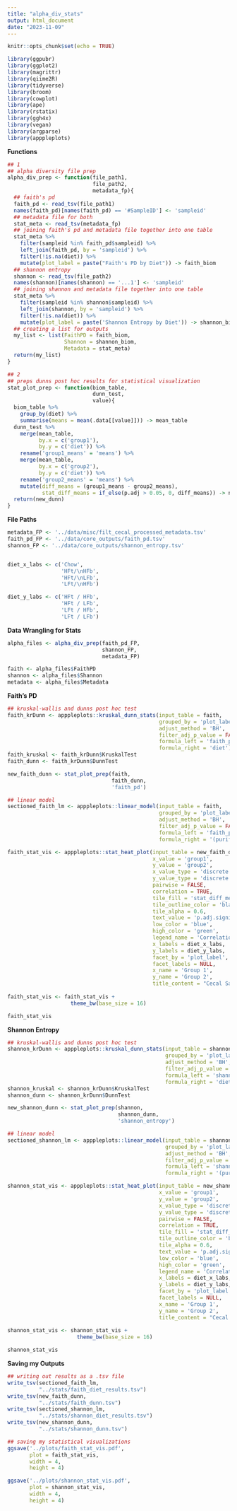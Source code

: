 ```yaml
---
title: "alpha_div_stats"
output: html_document
date: "2023-11-09"
---
```


```r
knitr::opts_chunk$set(echo = TRUE)
```

```r
library(ggpubr)
library(ggplot2)
library(magrittr)
library(qiime2R)
library(tidyverse)
library(broom)
library(cowplot)
library(ape)
library(rstatix)
library(ggh4x)
library(vegan)
library(argparse)
library(apppleplots)
```

**Functions**
```r
## 1
## alpha diversity file prep 
alpha_div_prep <- function(file_path1,
                           file_path2,
                           metadata_fp){
  ## faith's pd 
  faith_pd <- read_tsv(file_path1)
  names(faith_pd)[names(faith_pd) == '#SampleID'] <- 'sampleid'
  ## metadata file for both
  stat_meta <- read_tsv(metadata_fp)
  ## joining faith's pd and metadata file together into one table
  stat_meta %>% 
    filter(sampleid %in% faith_pd$sampleid) %>% 
    left_join(faith_pd, by = 'sampleid') %>% 
    filter(!is.na(diet)) %>% 
    mutate(plot_label = paste("Faith's PD by Diet")) -> faith_biom
  ## shannon entropy
  shannon <- read_tsv(file_path2)
  names(shannon)[names(shannon) == '...1'] <- 'sampleid'
  ## joining shannon and metadata file together into one table 
  stat_meta %>% 
    filter(sampleid %in% shannon$sampleid) %>% 
    left_join(shannon, by = 'sampleid') %>% 
    filter(!is.na(diet)) %>% 
    mutate(plot_label = paste('Shannon Entropy by Diet')) -> shannon_biom
  ## creating a list for outputs 
  my_list <- list(FaithPD = faith_biom,
                  Shannon = shannon_biom, 
                  Metadata = stat_meta)
  return(my_list)
}

## 2
## preps dunns post hoc results for statistical visualization
stat_plot_prep <- function(biom_table,
                           dunn_test,
                           value){
  biom_table %>% 
    group_by(diet) %>% 
    summarise(means = mean(.data[[value]])) -> mean_table
  dunn_test %>% 
    merge(mean_table, 
          by.x = c('group1'),
          by.y = c('diet')) %>% 
    rename('group1_means' = 'means') %>% 
    merge(mean_table,
          by.x = c('group2'),
          by.y = c('diet')) %>% 
    rename('group2_means' = 'means') %>% 
    mutate(diff_means = (group1_means - group2_means),
           stat_diff_means = if_else(p.adj > 0.05, 0, diff_means)) -> new_dunn
  return(new_dunn)
}
```

**File Paths**
```r
metadata_FP <- '../data/misc/filt_cecal_processed_metadata.tsv'
faith_pd_FP <- '../data/core_outputs/faith_pd.tsv'
shannon_FP <- '../data/core_outputs/shannon_entropy.tsv'


diet_x_labs <- c('Chow',
                 'HFt/\nHFb',
                 'HFt/\nLFb',
                 'LFt/\nHFb')

diet_y_labs <- c('HFt / HFb',
                 'HFt / LFb',
                 'LFt / HFb',
                 'LFt / LFb')
```

**Data Wrangling for Stats**
```r
alpha_files <- alpha_div_prep(faith_pd_FP,
                              shannon_FP,
                              metadata_FP)

faith <- alpha_files$FaithPD
shannon <- alpha_files$Shannon
metadata <- alpha_files$Metadata
```

**Faith's PD**
```r
## kruskal-wallis and dunns post hoc test
faith_krDunn <- apppleplots::kruskal_dunn_stats(input_table = faith,
                                                grouped_by = 'plot_label',
                                                adjust_method = 'BH',
                                                filter_adj_p_value = FALSE,
                                                formula_left = 'faith_pd',
                                                formula_right = 'diet')
faith_kruskal <- faith_krDunn$KruskalTest
faith_dunn <- faith_krDunn$DunnTest

new_faith_dunn <- stat_plot_prep(faith,
                                 faith_dunn,
                                 'faith_pd')

## linear model
sectioned_faith_lm <- apppleplots::linear_model(input_table = faith,
                                                grouped_by = 'plot_label',
                                                adjust_method = 'BH',
                                                filter_adj_p_value = FALSE,
                                                formula_left = 'faith_pd',
                                                formula_right = '(purified_diet * seq_depth) + high_fat * high_fiber + study')

faith_stat_vis <- apppleplots::stat_heat_plot(input_table = new_faith_dunn,
                                              x_value = 'group1',
                                              y_value = 'group2',
                                              x_value_type = 'discrete',
                                              y_value_type = 'discrete',
                                              pairwise = FALSE,
                                              correlation = TRUE,
                                              tile_fill = 'stat_diff_means',
                                              tile_outline_color = 'black',
                                              tile_alpha = 0.6,
                                              text_value = 'p.adj.signif',
                                              low_color = 'blue',
                                              high_color = 'green',
                                              legend_name = 'Correlation\nCoefficient',
                                              x_labels = diet_x_labs,
                                              y_labels = diet_y_labs,
                                              facet_by = 'plot_label',
                                              facet_labels = NULL,
                                              x_name = 'Group 1',
                                              y_name = 'Group 2',
                                              title_content = "Cecal Sample Faith's PD")
  
faith_stat_vis <- faith_stat_vis +
                    theme_bw(base_size = 16)

faith_stat_vis
```

**Shannon Entropy**
```r
## kruskal-wallis and dunns post hoc test
shannon_krDunn <- apppleplots::kruskal_dunn_stats(input_table = shannon,
                                                  grouped_by = 'plot_label',
                                                  adjust_method = 'BH',
                                                  filter_adj_p_value = FALSE,
                                                  formula_left = 'shannon_entropy',
                                                  formula_right = 'diet')
shannon_kruskal <- shannon_krDunn$KruskalTest
shannon_dunn <- shannon_krDunn$DunnTest

new_shannon_dunn <- stat_plot_prep(shannon,
                                   shannon_dunn,
                                   'shannon_entropy')

## linear model
sectioned_shannon_lm <- apppleplots::linear_model(input_table = shannon,
                                                  grouped_by = 'plot_label',
                                                  adjust_method = 'BH',
                                                  filter_adj_p_value = FALSE,
                                                  formula_left = 'shannon_entropy',
                                                  formula_right = '(purified_diet * seq_depth) + high_fat * high_fiber + study')

shannon_stat_vis <- apppleplots::stat_heat_plot(input_table = new_shannon_dunn,
                                                x_value = 'group1',
                                                y_value = 'group2',
                                                x_value_type = 'discrete',
                                                y_value_type = 'discrete',
                                                pairwise = FALSE,
                                                correlation = TRUE,
                                                tile_fill = 'stat_diff_means',
                                                tile_outline_color = 'black',
                                                tile_alpha = 0.6,
                                                text_value = 'p.adj.signif',
                                                low_color = 'blue',
                                                high_color = 'green',
                                                legend_name = 'Correlation\nCoefficient',
                                                x_labels = diet_x_labs,
                                                y_labels = diet_y_labs,
                                                facet_by = 'plot_label',
                                                facet_labels = NULL,
                                                x_name = 'Group 1',
                                                y_name = 'Group 2',
                                                title_content = "Cecal Sample Shannon Entropy")
  
shannon_stat_vis <- shannon_stat_vis +
                      theme_bw(base_size = 16)

shannon_stat_vis
```

**Saving my Outputs**
```r
## writing out results as a .tsv file 
write_tsv(sectioned_faith_lm, 
          "../stats/faith_diet_results.tsv")
write_tsv(new_faith_dunn, 
          "../stats/faith_dunn.tsv")
write_tsv(sectioned_shannon_lm, 
          "../stats/shannon_diet_results.tsv")
write_tsv(new_shannon_dunn, 
          "../stats/shannon_dunn.tsv")

## saving my statistical visualizations
ggsave('../plots/faith_stat_vis.pdf',
       plot = faith_stat_vis, 
       width = 4, 
       height = 4)

ggsave('../plots/shannon_stat_vis.pdf',
       plot = shannon_stat_vis, 
       width = 4, 
       height = 4)
```

